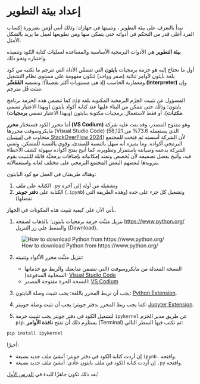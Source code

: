 # إعداد بيئة التطوير {.unnumbered}

نبدأ بالتعرف على بيئة التطوير ، وتثبيتها في جهازك؛ وذلك أنني أؤمن بضرورة إكساب الفرد أعلى قدر من التحكم في أدواته حتى يتمكن منها ومن تطويعها لعمل ما يريد بالشكل الأمثل.

**بيئة التطوير** هي الأدوات البرمجية الأساسية والمساعدة لعمليات كتابة الكود وتنفيذه واختباره ونحو ذلك.

أول ما نحتاج إليه هو حزمة برمجيات **بايثون** التي تتضمَّن الأداة التي تترجم ما نكتبه من كود بلغة بايثون لأوامِر ثنائية (صفر وواحد) لتكون مفهومة على مستوى نظام التشغيل ومعمارية الحاسب (إذ هي مستويات أكثر تفصيلاً)؛ ونسميه **المُفَسِّر (Interpreter)** وإن شئت قُل مترجم.

كما تتضمن هذه الحزمة برنامج `pip` المسؤول عن تثبيت الحِزَم البرمجية المكتوبة بلغة بايثون؛ وذلك حتى تتمكن من البناء عليها عند كتابة أكواد بايثون (وبهذا الاعتبار تسمى **مكتبات**)، أو فقط لاستعمال برمجيات مكتوبة ببايثون (وبهذا الاعتبار تسمى **برمجيات**).

أما محرر الكود فسنختار **محرر (VS Codium)** وهو مفتوح المصدر، وقد بنت عليه شركة مايكروسوفت محررها (Visual Studio Code) (الذي يستعمله 73.6% من 58,121 متجاوب في [استبيان StackOverFlow 2024](https://survey.stackoverflow.co/2024/technology#1-integrated-development-environment)) لأن الشركة أسسته ثم فتحت للمجتمع البرمجي أكواده. وما يميزه أنه سهل بالنسبة للمبتدئ، وقوي بالنسبة للمتمكن. وتعني الشركة بدعمه وصيانته باستمرار وتطويره، كما أتيح بفتح أكواده سهولة كشف الأخطاء فيه، وأتيح بفضل تصميمه لأن يُخصص وتمتد إمكانياته بإضافات برمجيَّة قابلة للتثبيت يقوم بتزويدها لبعضهم البعض المجتمع البرمجي على مختلف لغاته واستعمالاته.

وهناك طريقتان في العمل مع كود البايثون:

1. الكتابة على ملف `.py` وتشغيله من أوله إلى آخره
2. الكتابة على **دفتر جوبتر** (`.ipynb`) وتشغيل كل جزء على حدة (وهذه الطريقة التي نفضلها)

نأتي الآن على كيفية تثبيت هذه المكونات في الجهاز.

1. تنزيل مثبِّت حزمة برمجيات بايثون؛ بالذهاب لصفحة [https://www.python.org/](https://www.python.org/) والضغط على زر التنزيل (Download).

![How to download Python from https://www.python.org/](assets/python_download.png)

2. تنزيل مثبِّت محرر الأكواد وتثبيته:
    - النسخة المعدلة من مايكروسوفت (التي تتضمن متابعتك والربط مع خدماتها السحابية المدفوعة): [Visual Studio Code](https://code.visualstudio.com/)
    - النسخة الحرة مفتوحة المصدر: [VS Codium](https://vscodium.com/)

3. يجب أن نربط المحرر باللغة: يجب تثبيت وصلة البايثون: [Python Extension](https://marketplace.visualstudio.com/items?itemName=ms-python.python).

4. كما يجب ربط المحرر بدفتر جوبتر: يجب أن نثبت وصلة جوبيتر: [Jupyter Extension](https://marketplace.visualstudio.com/items?itemName=ms-toolsai.jupyter).

5. لتشغيل الكود في دفتر جوبتر يجب تثبيت حزمة `ipykernel` عن طريق مدير الحزم `pip`. يستلزم ذلك أن تفتح **نافذة الأوامر**  (Terminal) ثم تكتب فيها السطر التالي:

```bash
pip install ipykernel
```
أخيرًا:

- إن أردت كتابة الكود في دفتر جوبتر: أنشئ ملف جديد بصيغة `ipynb.` وافتحه.
- إن أردت كتابة الكود في ملف بايثون عادي: أنشئ ملف جديد بصيغة `.py` وافتحه.

بعد ذلك تكون جاهزًا للبدء في [الدرس الأول](./01_intro.qmd)!